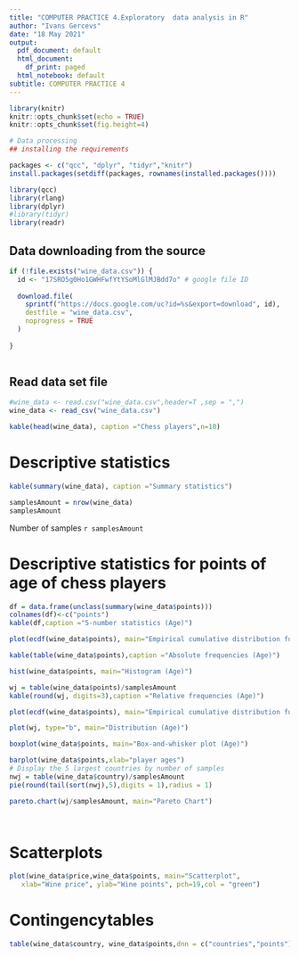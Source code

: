 ```yaml
---
title: "COMPUTER PRACTICE 4.Exploratory  data analysis in R"
author: "Ivans Gercevs"
date: "18 May 2021"
output:
  pdf_document: default
  html_document:
    df_print: paged
  html_notebook: default
subtitle: COMPUTER PRACTICE 4
---
```




```r
library(knitr)
knitr::opts_chunk$set(echo = TRUE)
knitr::opts_chunk$set(fig.height=4) 

# Data processing
## installing the requirements

packages <- c("qcc", "dplyr", "tidyr","knitr")
install.packages(setdiff(packages, rownames(installed.packages()))) 

library(qcc)
library(rlang)
library(dplyr)
#library(tidyr) 
library(readr)
```

## Data downloading from the source
```r


if (!file.exists("wine_data.csv")) {
  id <- "17SRO5g0Ho1GWHFwfYtYSoMlGlMJBdd7o" # google file ID
  
  download.file(
    sprintf("https://docs.google.com/uc?id=%s&export=download", id),
    destfile = "wine_data.csv",
    noprogress = TRUE
  )
  
}
 
```
## Read data set file

```r
#wine_data <- read.csv("wine_data.csv",header=T ,sep = ",")
wine_data <- read_csv("wine_data.csv")

```
```r

kable(head(wine_data), caption ="Chess players",n=10)
```

# Descriptive statistics 
```r
kable(summary(wine_data), caption ="Summary statistics")

```
```r
samplesAmount = nrow(wine_data)
samplesAmount
```
Number of samples `r samplesAmount`

# Descriptive statistics for points of age of chess players
```r
df = data.frame(unclass(summary(wine_data$points)))
colnames(df)<-c("points")
kable(df,caption ="5-number statistics (Age)")

```
```r
plot(ecdf(wine_data$points), main="Empirical cumulative distribution function (Age)")
```
```r
kable(table(wine_data$points),caption ="Absolute frequencies (Age)")

```

```r

hist(wine_data$points, main="Histogram (Age)")

```
```r
wj = table(wine_data$points)/samplesAmount
kable(round(wj, digits=3),caption ="Relative frequencies (Age)")

```

```r

plot(ecdf(wine_data$points), main="Empirical cumulative distribution function (Age)")

plot(wj, type="b", main="Distribution (Age)")

boxplot(wine_data$points, main="Box-and-whisker plot (Age)")

```



```r

barplot(wine_data$points,xlab="player ages") 
# Display the 5 largest countries by number of samples
nwj = table(wine_data$country)/samplesAmount
pie(round(tail(sort(nwj),5),digits = 1),radius = 1)

pareto.chart(wj/samplesAmount, main="Pareto Chart")




```
# Scatterplots
```r
plot(wine_data$price,wine_data$points, main="Scatterplot",
   xlab="Wine price", ylab="Wine points", pch=19,col = "green") 

```


# Contingencytables
```r

table(wine_data$country, wine_data$points,dnn = c("countries","points"))
```

